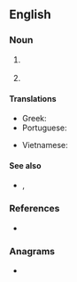 ==English==

===Noun===
{{en-noun}}

# {{lb|en|chemistry}} {{initialism of|en|[[isosorbide|Isosorbide]] [[dinitrate|Dinitrate]]}}
# {{lb|en|telecommunications}} {{initialism of|en|[[integrated services digital network|Integrated Services Digital Network]]}}

====Translations====
{{trans-top|integrated services digital network}}
* Greek: {{t+|el|ISDN|n}}
* Portuguese: {{t|pt|RDSI}}
{{trans-mid}}
* Vietnamese: {{t|vi|mạng số tích hợp đa dịch vụ}}
{{trans-bottom}}

====See also====
* {{sense|telecommunications}} {{l|en|BRI}}, {{l|en|PRI}}

===References===
* {{pedia}}

===Anagrams===
* {{anagrams|en|a=dins|Dins|IDNs|INDs|NDIS|NIDS|dins}}